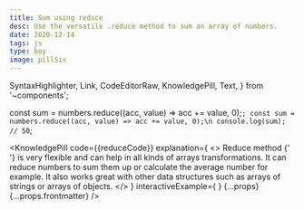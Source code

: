 ```yaml
---
title: Sum using reduce
desc: Use the versatile .reduce method to sum an array of numbers.
date: 2020-12-14
tags: js
type: boy
image: pillSix
---
```


  SyntaxHighlighter,
  Link,
  CodeEditorRaw,
  KnowledgePill,
  Text,
} from '~components';

const sum = numbers.reduce((acc, value) => acc += value, 0);`;
const sum = numbers.reduce((acc, value) => acc += value, 0);\n
console.log(sum); // 50`;


<KnowledgePill
  code={<SyntaxHighlighter showCopy>{reduceCode}</SyntaxHighlighter>}
  explanation={
    <>
      <Link
        href="https://www.w3schools.com/jsref/jsref_reduce.asp"
        size="preNormal"
      >
        Reduce method
      </Link>{' '}
      is very flexible and can help in all kinds of arrays transformations. It
      can reduce numbers to sum them up or calculate the average number for
      example. It also works great with other data structures such as arrays of
      strings or arrays of objects.
    </>
  }
  interactiveExample={
    <CodeEditorRaw
      tabs={tabs}
      initialHtml={initialHtml}
      initialJs={initialJs}
    />
  }
  {...props}
  {...props.frontmatter}
/>
